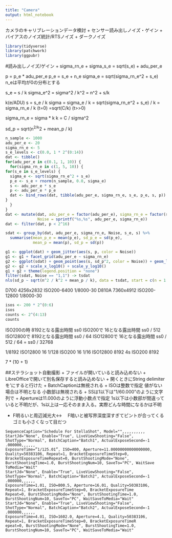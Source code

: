 ---
title: "Camera"
output: html_notebook
---

カメラのキャリブレーションデータ検討
+ センサー読み出しノイズ・ゲイン
+ バイアスのノイズ統計/RTSノイズ
+ ダークノイズ

```{r setup}
library(tidyverse)
library(patchwork)
library(ggpubr)
```

#読み出しノイズ/ゲイン
+ sigma_rn_e
+ sigma_s_e = sqrt(s_e)
+ adu_per_e

p = p_e * adu_per_e
p_e = s_e + n_e
sigma_e = sqrt(sigma_rn_e^2 + s_e)
n_eは平均が0の分布とする

s_e = s / k
sigma_e^2 = sigma^2 / k^2 = n^2 + s/k

k(e/ADU)
s = s_e / k
sigma = sigma_e / k = sqrt(sigma_rn_e^2 + s_e) / k
= sigma_rn_e / k (t=0)
=sqrt(C/k) (t>>0)

sigma_rn_e = sigma * k
k = C / sigma^2

sd_p = sqrt(n^2/k^2 + mean_p / k)
```{r fig.width = 6, fig.height = 4, out.width="100%"}
n_sample <- 1000
adu_per_e <- 20
sigma_rn_e <- 5
s_e_levels <- c(0.0, 1 * 2^(0:14))
dat <- tibble()
for(adu_per_e in c(0.1, 1, 10)) {
  for(sigma_rn_e in c(1, 5, 10)) {
for(s_e in s_e_levels) {
  sigma_e <- sqrt(sigma_rn_e^2 + s_e)
  p_e <- s_e + rnorm(n_sample, 0.0, sigma_e)
  s <- adu_per_e * s_e
  p <- adu_per_e * p_e
  dat <- bind_rows(dat, tibble(adu_per_e, sigma_rn_e, s_e, p_e, s, p))
}
  }
}
dat <- mutate(dat, adu_per_e = factor(adu_per_e), sigma_rn_e = factor(sigma_rn_e),
              Noise = sprintf("%s,%s", adu_per_e, sigma_rn_e))
dat <- filter(dat, p < 2^16)

sdat <- group_by(dat, adu_per_e, sigma_rn_e, Noise, s_e, s) %>%
  summarise(mean_p_e = mean(p_e), sd_p_e = sd(p_e),
            mean_p = mean(p), sd_p = sd(p))

g1 <- ggplot(dat) + geom_jitter(aes(s, p, color = Noise))
g1 <- g1 + facet_grid(adu_per_e ~ sigma_rn_e)
g2 <- ggplot(sdat) + geom_point(aes(s, sd_p^2, color = Noise)) + geom_line(aes(s, sd_p^2, color = Noise))
g2 <- g2 + scale_x_log10() + scale_y_log10()
g1 + g2 + theme(legend.position = "none")
filter(sdat, Noise == "1,1") -> tsdat
nls(sd_p ~ sqrt(n^2 / k^2 + mean_p / k), data = tsdat, start = c(n = 1, k = 1))

```

D700  4256x2832 ISO200-6400  1/8000-30
D810A 7360x4912 ISO200-12800 1/8000-30


```{r}
isos <- 200 * 2^(0:6)
isos
counts <- 2^(4:13)
counts
```

ISO200の時 8192となる露出時間 ss0
ISO200で   16となる露出時間 ss0 / 512
ISO12800で 8192となる露出時間 ss0 / 64
ISO12800で 16となる露出時間 ss0 / 512 / 64 = ss0 / 32768

1/8192 ISO12800 16
1/128  ISO200   16
1/16   ISO12800 8192
4s     ISO200   8192

7 * (10 + 1)

##ステラショット自動撮影
+ ファイルが開いていると読み込めない
+ LibreOfficeで開いて別名保存すると読み込めない
    + 開くときにString delimiterを'にすると行けた
+ BatchCaptionは無視される
+ ISOは整数で指定 値がない場合は不明となる 小数部は無視される
+ SSは1以下は"1/60.000"のように文字列で
+ Apertureは11.000のように浮動小数点で指定
  1s以下は小数部が間違っていると不明だが、1s以上は一応そのまま入る。実際どんな時間になるかは不明

+ F明るいと周辺減光大<->
　F暗いと被写界深度深すぎてピントが合ってくる　ゴミも小さくなって目だつ

```
SequenceCaption="Schedule For StellaShot", Model="",,,,,,,,,,
StartJd="None", Enable="True", LiveViewShooting="False", ShotType="Normal", BatchCaption="Batch1", ActualExposeSecond=-1
.000000,,,,,,
ExposureTime=”1/125.01”, ISO=400, Aperture=11.00000000000000000, Quality=50383106, Repeat=1, BracketExposureTimeStep=0,
BracketExposureTimeRepeat=0, BurstShootingMode="None", BurstShootingTime=1.0, BurstShootingNum=10, SaveTo="PC", WaitSave
ToMedia="Wait"
StartJd="None", Enable="True", LiveViewShooting="False", ShotType="Normal", BatchCaption="Batch2", ActualExposeSecond=-1
.000000,,,,,,
ExposureTime=1.01, ISO=800.5, Aperture=16.01, Quality=50383106, Repeat=1, BracketExposureTimeStep=0, BracketExposureTime
Repeat=0, BurstShootingMode="None", BurstShootingTime=1.0, BurstShootingNum=10, SaveTo="PC", WaitSaveToMedia="Wait"
StartJd="None", Enable="True", LiveViewShooting="False", ShotType="Normal", BatchCaption="Batch2", ActualExposeSecond=-1
.000000,,,,,,
ExposureTime=4.01, ISO=1602.0, Aperture=4.1, Quality=50383106, Repeat=1, BracketExposureTimeStep=0, BracketExposureTimeR
epeat=0, BurstShootingMode="None", BurstShootingTime=1.0, BurstShootingNum=10, SaveTo="PC", WaitSaveToMedia="Wait"

```


